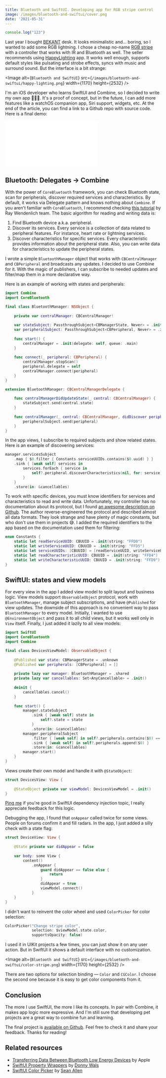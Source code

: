 ```yaml
---
title: Bluetooth and SwiftUI. Developing app for RGB stripe control
image: /images/bluetooth-and-swiftui/cover.png
date: '2021-05-31'
---
```


```js
console.log("123")
```

Last year I bought [BEKANT](https://www.ikea.com/us/en/p/bekant-desk-sit-stand-white-s49022538/) desk. It looks minimalistic and... boring, so I wanted to add some RGB lightning. I chose a cheap no-name [RGB stripe](https://aliexpress.ru/item/32801604250.html) with a controller that works with IR and Bluetooth as well. The seller recommends using [HappyLighting](https://apps.apple.com/ru/app/id1145694075) app. It works well enough, supports default styles like pulsating and strobe effects, syncs with music and surround sound. But the interface is a bit strange:

<Image
  alt={`Bluetooth and SwiftUI`}
  src={`/images/bluetooth-and-swiftui/happy-lighting.png`}
  width={1170}
  height={2532}
/>

I'm an iOS developer who learns SwiftUI and Combine, so I decided to write my own app 🧑🏻‍💻. It's a proof of concept, but in the future, I can add more features like a watchOS companion app, Siri support, widgets, etc. At the end of the article, you can find a link to a Github repo with source code. Here is a final demo:

<div class="container">
  <iframe src="//www.youtube.com/embed/qMGvnPOIhJM" frameBorder="0" allowFullScreen className="video"></iframe>
</div>

## Bluetooth: Delegates -> Combine

With the power of `CoreBluetooth` framework, you can check Bluetooth state, scan for peripherals, discover required services and characteristics. By default, it works via Delegate pattern and knows nothing about `Combine`. If you aren't familiar with `CoreBluetooth`, I recommend checking [this tutorial](http://Core%20Bluetooth%20Tutorial%20for%20iOS:%20Heart%20Rate%20Monitor) by Ray Wendenlich team. The basic algorithm for reading and writing data is:

1. Find Bluetooth device a.k.a. peripheral.
2. Discover its services. Every service is a collection of data related to peripheral features. For instance, heart rate or lightning services.
3. Discover characteristics for specific services. Every characteristic provides information about the peripheral state. Also, you can write data for characteristics to update the peripheral states.

I wrote a simple `BluetoothManager` object that works with `CBCentralManager` and `CBPeripheral` and broadcasts any updates. I decided to use Combine for it. With the magic of publishers, I can subscribe to needed updates and filter/map them in a more declarative way.

Here is an example of working with states and peripherals:

```swift
import Combine
import CoreBluetooth

final class BluetoothManager: NSObject {
    
    private var centralManager: CBCentralManager!
    
    var stateSubject: PassthroughSubject<CBManagerState, Never> = .init()
    var peripheralSubject: PassthroughSubject<CBPeripheral, Never> = .init()
    
    func start() {
        centralManager = .init(delegate: self, queue: .main)
    }
    
    func connect(_ peripheral: CBPeripheral) {
        centralManager.stopScan()
        peripheral.delegate = self
        centralManager.connect(peripheral)
    }
}

extension BluetoothManager: CBCentralManagerDelegate {
    
    func centralManagerDidUpdateState(_ central: CBCentralManager) {
        stateSubject.send(central.state)
    }
    
    func centralManager(_ central: CBCentralManager, didDiscover peripheral: CBPeripheral, advertisementData: [String : Any], rssi RSSI: NSNumber) {
        peripheralSubject.send(peripheral)
    }
}
```

In the app views, I subscribe to required subjects and show related states. Here is an example of discovering services:

```swift
manager.servicesSubject
    .map { $0.filter { Constants.serviceUUIDs.contains($0.uuid) } }
    .sink { [weak self] services in
        services.forEach { service in
            self?.peripheral.discoverCharacteristics(nil, for: service)
        }
    }
    .store(in: &cancellables)
```

To work with specific devices, you must know identifiers for services and characteristics to read and write data. Unfortunately, my controller has no documentation about its protocol, but I found [an awesome description on Github](https://github.com/madhead/saberlight/blob/master/protocols/Triones/protocol.md). The author reverse-engineered the protocol and described almost all data formats. They look strange and have plenty of magic constants, but who don't use them in projects 😅. I added the required identifiers to the app based on the documentation used them for filtering: 

```swift
enum Constants {
    static let readServiceUUID: CBUUID = .init(string: "FFD0")
    static let writeServiceUUID: CBUUID = .init(string: "FFD5")
    static let serviceUUIDs: [CBUUID] = [readServiceUUID, writeServiceUUID]
    static let readCharacteristicUUID: CBUUID = .init(string: "FFD4")
    static let writeCharacteristicUUID: CBUUID = .init(string: "FFD9")
}
```

## SwiftUI: states and view models

For every view in the app I added view model to split layout and business logic. View models support `ObservableObject` protocol, work with `BluetoothManager`, manage subject subscriptions, and have `@Published` for view updates. The downside of this approach is no convenient way to pass `BluetoothManager` to every model. Initially, I wanted to use `@EnvironmentObject` and pass it to all child views, but it works well only in `View` itself. Finally, I just added it lazily to all view models:

```swift
import SwiftUI
import CoreBluetooth
import Combine

final class DevicesViewModel: ObservableObject {
    
    @Published var state: CBManagerState = .unknown
    @Published var peripherals: [CBPeripheral] = []
    
    private lazy var manager: BluetoothManager = .shared
    private lazy var cancellables: Set<AnyCancellable> = .init()
    
    deinit {
        cancellables.cancel()
    }
    
    func start() {
        manager.stateSubject
            .sink { [weak self] state in
                self?.state = state
            }
            .store(in: &cancellables)
        manager.peripheralSubject
            .filter { [weak self] in self?.peripherals.contains($0) == false }
            .sink { [weak self] in self?.peripherals.append($0) }
            .store(in: &cancellables)
        manager.start()
    }
}
```

Views create their own model and handle it with `@StateObject`:

```swift
struct DevicesView: View {
    
    @StateObject private var viewModel: DevicesViewModel = .init()
}
```

[Ping me](http://twitter.com/iosartem) if you're good in SwiftUI dependency injection topic, I really appreciate feedback for this logic.

Debugging the app, I found that `onAppear` called twice for some views. People on forums confirm it and fill radars. In the app, I just added a silly check with a state flag:

```swift
struct DeviceView: View {
    
    @State private var didAppear = false
    
    var body: some View {
        content()
            .onAppear {
                guard didAppear == false else {
                    return
                }
                didAppear = true
                viewModel.connect()
            }
    }
}
```

I didn't want to reinvent the color wheel and used `ColorPicker` for color selection:

```swift
ColorPicker("Change stripe color",
            selection: $viewModel.state.color,
            supportsOpacity: false)
```

I used it in UIKit projects a few times, you can just show it on any user action. But in SwiftUI it shows a default interface with no customization.

<Image
  alt={`Bluetooth and SwiftUI`}
  src={`/images/bluetooth-and-swiftui/color-stripe.png`}
  width={1170}
  height={2532}
/>

There are two options for selection binding — `Color` and `CGColor`. I choose the second one because it is easy to get color components from it.

## Conclusion

The more I use SwiftUI, the more I like its concepts. In pair with Combine, it makes app logic more expressive. And I'm still sure that developing pet projects are a great way to combine fun and learning.

The final project is [available on Github](https://github.com/artemnovichkov/ColorStripe). Feel free to check it and share your feedback. Thanks for reading!

## Related resources

- [Transferring Data Between Bluetooth Low Energy Devices](https://developer.apple.com/documentation/corebluetooth/transferring_data_between_bluetooth_low_energy_devices) by Apple
- [SwiftUI Property Wrappers](https://swiftuipropertywrappers.com) by [Donny Wals](https://twitter.com/donnywals)
- [SwiftUI Color Picker](https://youtu.be/Kp9sHwp4wN8) by [Sean Allen](https://twitter.com/seanallen_dev)